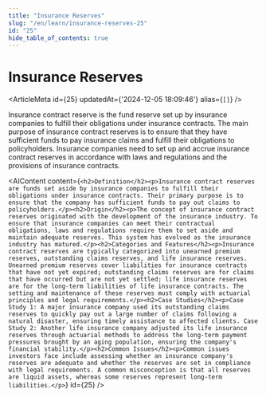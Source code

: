 ```yaml
---
title: "Insurance Reserves"
slug: "/en/learn/insurance-reserves-25"
id: "25"
hide_table_of_contents: true
---
```



# Insurance Reserves

<ArticleMeta id={25} updatedAt={'2024-12-05 18:09:46'} alias={`[]`} />
<div className='border-solid border-b border-t-0 my-4 border-[var(--ifm-color-gray-300)]' />

Insurance contract reserve is the fund reserve set up by insurance companies to fulfill their obligations under insurance contracts. The main purpose of insurance contract reserves is to ensure that they have sufficient funds to pay insurance claims and fulfill their obligations to policyholders. Insurance companies need to set up and accrue insurance contract reserves in accordance with laws and regulations and the provisions of insurance contracts.

<AIContent content={`<h2>Definition</h2><p>Insurance contract reserves are funds set aside by insurance companies to fulfill their obligations under insurance contracts. Their primary purpose is to ensure that the company has sufficient funds to pay out claims to policyholders.</p><h2>Origin</h2><p>The concept of insurance contract reserves originated with the development of the insurance industry. To ensure that insurance companies can meet their contractual obligations, laws and regulations require them to set aside and maintain adequate reserves. This system has evolved as the insurance industry has matured.</p><h2>Categories and Features</h2><p>Insurance contract reserves are typically categorized into unearned premium reserves, outstanding claims reserves, and life insurance reserves. Unearned premium reserves cover liabilities for insurance contracts that have not yet expired; outstanding claims reserves are for claims that have occurred but are not yet settled; life insurance reserves are for the long-term liabilities of life insurance contracts. The setting and maintenance of these reserves must comply with actuarial principles and legal requirements.</p><h2>Case Studies</h2><p>Case Study 1: A major insurance company used its outstanding claims reserves to quickly pay out a large number of claims following a natural disaster, ensuring timely assistance to affected clients. Case Study 2: Another life insurance company adjusted its life insurance reserves through actuarial methods to address the long-term payment pressures brought by an aging population, ensuring the company's financial stability.</p><h2>Common Issues</h2><p>Common issues investors face include assessing whether an insurance company's reserves are adequate and whether the reserves are set in compliance with legal requirements. A common misconception is that all reserves are liquid assets, whereas some reserves represent long-term liabilities.</p>`} id={25} />
